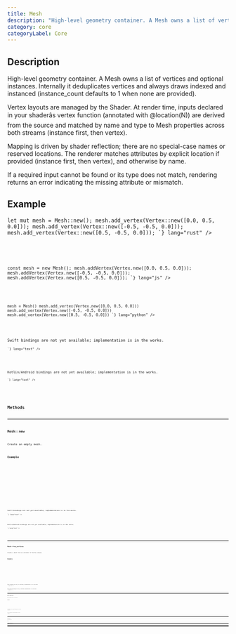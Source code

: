 ```yaml
---
title: Mesh
description: "High-level geometry container. A Mesh owns a list of vertices and optional instances. Internally it deduplicates vertices and always draws indexed and instanced (instance_count defaults to 1 when none are provided)."
category: core
categoryLabel: Core
---
```



## Description

High-level geometry container. A Mesh owns a list of vertices and optional instances.
Internally it deduplicates vertices and always draws indexed and instanced
(instance_count defaults to 1 when none are provided).

Vertex layouts are managed by the Shader. At render time, inputs declared in your
shaderâs vertex function (annotated with @location(N)) are derived from the source
and matched by name and type to Mesh properties across both streams (instance first,
then vertex).

Mapping is driven by shader reflection; there are no special-case names or reserved locations.
The renderer matches attributes by explicit location if provided (instance first, then vertex),
and otherwise by name.

If a required input cannot be found or its type does not match, rendering returns an error
indicating the missing attribute or mismatch.



## Example

<Tabs>

<TabItem label="Rust">
<Code
code={`
use fragmentcolor::mesh::{Mesh, Vertex, VertexValue};

let mut mesh = Mesh::new();
mesh.add_vertex(Vertex::new([0.0, 0.5, 0.0]));
mesh.add_vertex(Vertex::new([-0.5, -0.5, 0.0]));
mesh.add_vertex(Vertex::new([0.5, -0.5, 0.0]));
`}
lang="rust"
/>

</TabItem>

<TabItem label="JavaScript">
<Code
code={`

const mesh = new Mesh();
mesh.addVertex(Vertex.new([0.0, 0.5, 0.0]));
mesh.addVertex(Vertex.new([-0.5, -0.5, 0.0]));
mesh.addVertex(Vertex.new([0.5, -0.5, 0.0]));
`}
lang="js"
/>

</TabItem>

<TabItem label="Python">
<Code
code={`
from fragmentcolor import {Mesh, Vertex, VertexValue}

mesh = Mesh()
mesh.add_vertex(Vertex.new([0.0, 0.5, 0.0]))
mesh.add_vertex(Vertex.new([-0.5, -0.5, 0.0]))
mesh.add_vertex(Vertex.new([0.5, -0.5, 0.0]))
`}
lang="python"
/>

</TabItem>

<TabItem label="Swift">
<Aside type="caution" title="Work in progress">Swift bindings are not yet available; implementation is in the works.</Aside>
<Code
code={`
// Swift placeholder: bindings WIP

`}
lang="text"
/>

</TabItem>

<TabItem label="Kotlin">
<Aside type="caution" title="Work in progress">Kotlin/Android bindings are not yet available; implementation is in the works.</Aside>
<Code
code={`
// Kotlin placeholder: bindings WIP

`}
lang="text"
/>

</TabItem>

</Tabs>


## Methods


---

### Mesh::new

Create an empty mesh.

#### Example

<Tabs>

<TabItem label="Rust">
<Code
code={`
use fragmentcolor::mesh::Mesh;
let m = Mesh::new();
_ = m;
`}
lang="rust" meta="collapse={3-3}"
/>

</TabItem>

<TabItem label="JavaScript">
<Code
code={`
const m = new Mesh();
`}
lang="js"
/>

</TabItem>

<TabItem label="Python">
<Code
code={`
from fragmentcolor import Mesh
m = Mesh()
`}
lang="python"
/>

</TabItem>

<TabItem label="Swift">
<Aside type="caution" title="Work in progress">Swift bindings are not yet available; implementation is in the works.</Aside>
<Code
code={`
// Swift placeholder: bindings WIP

`}
lang="text"
/>

</TabItem>

<TabItem label="Kotlin">
<Aside type="caution" title="Work in progress">Kotlin/Android bindings are not yet available; implementation is in the works.</Aside>
<Code
code={`
// Kotlin placeholder: bindings WIP

`}
lang="text"
/>

</TabItem>

</Tabs>


---

### Mesh::from_vertices

Create a mesh from an iterator of Vertex values.

#### Example

<Tabs>

<TabItem label="Rust">
<Code
code={`
use fragmentcolor::mesh::{Mesh, Vertex};
let m = Mesh::from_vertices([
    Vertex::new([0.0, 0.0]),
    Vertex::new([1.0, 0.0]),
    Vertex::new([0.0, 1.0]),
]);
`}
lang="rust"
/>

</TabItem>

<TabItem label="JavaScript">
<Code
code={`
const m = Mesh.fromVertices([;
    Vertex.new([0.0, 0.0]),;
    Vertex.new([1.0, 0.0]),;
    Vertex.new([0.0, 1.0]),;
]);
`}
lang="js"
/>

</TabItem>

<TabItem label="Python">
<Code
code={`
from fragmentcolor import {Mesh, Vertex}
m = Mesh.from_vertices([
    Vertex.new([0.0, 0.0]),
    Vertex.new([1.0, 0.0]),
    Vertex.new([0.0, 1.0]),
])
`}
lang="python"
/>

</TabItem>

<TabItem label="Swift">
<Aside type="caution" title="Work in progress">Swift bindings are not yet available; implementation is in the works.</Aside>
<Code
code={`
// Swift placeholder: bindings WIP

`}
lang="text"
/>

</TabItem>

<TabItem label="Kotlin">
<Aside type="caution" title="Work in progress">Kotlin/Android bindings are not yet available; implementation is in the works.</Aside>
<Code
code={`
// Kotlin placeholder: bindings WIP

`}
lang="text"
/>

</TabItem>

</Tabs>


---

### Mesh::add_vertex

Add a single vertex to the mesh.

#### Example

<Tabs>

<TabItem label="Rust">
<Code
code={`
use fragmentcolor::mesh::{Mesh, Vertex};
let mut m = Mesh::new();
m.add_vertex(Vertex::new([0.0, 0.0]));
`}
lang="rust"
/>

</TabItem>

<TabItem label="JavaScript">
<Code
code={`
const m = new Mesh();
m.addVertex(Vertex.new([0.0, 0.0]));
`}
lang="js"
/>

</TabItem>

<TabItem label="Python">
<Code
code={`
from fragmentcolor import {Mesh, Vertex}
m = Mesh()
m.add_vertex(Vertex.new([0.0, 0.0]))
`}
lang="python"
/>

</TabItem>

<TabItem label="Swift">
<Aside type="caution" title="Work in progress">Swift bindings are not yet available; implementation is in the works.</Aside>
<Code
code={`
// Swift placeholder: bindings WIP

`}
lang="text"
/>

</TabItem>

<TabItem label="Kotlin">
<Aside type="caution" title="Work in progress">Kotlin/Android bindings are not yet available; implementation is in the works.</Aside>
<Code
code={`
// Kotlin placeholder: bindings WIP

`}
lang="text"
/>

</TabItem>

</Tabs>


---

### Mesh::add_vertices

Add many vertices to the mesh.

#### Example

<Tabs>

<TabItem label="Rust">
<Code
code={`
use fragmentcolor::mesh::{Mesh, Vertex};
let mut m = Mesh::new();
m.add_vertices([
  Vertex::new([0.0, 0.0]),
  Vertex::new([1.0, 0.0])
]);
`}
lang="rust"
/>

</TabItem>

<TabItem label="JavaScript">
<Code
code={`
const m = new Mesh();
m.addVertices([;
  Vertex.new([0.0, 0.0]),;
  Vertex.new([1.0, 0.0]);
]);
`}
lang="js"
/>

</TabItem>

<TabItem label="Python">
<Code
code={`
from fragmentcolor import {Mesh, Vertex}
m = Mesh()
m.add_vertices([
  Vertex.new([0.0, 0.0]),
  Vertex.new([1.0, 0.0])
])
`}
lang="python"
/>

</TabItem>

<TabItem label="Swift">
<Aside type="caution" title="Work in progress">Swift bindings are not yet available; implementation is in the works.</Aside>
<Code
code={`
// Swift placeholder: bindings WIP

`}
lang="text"
/>

</TabItem>

<TabItem label="Kotlin">
<Aside type="caution" title="Work in progress">Kotlin/Android bindings are not yet available; implementation is in the works.</Aside>
<Code
code={`
// Kotlin placeholder: bindings WIP

`}
lang="text"
/>

</TabItem>

</Tabs>


---

### Mesh::add_instance

Add a single instance (any Vertex can be converted into an instance).

#### Example

<Tabs>

<TabItem label="Rust">
<Code
code={`
use fragmentcolor::mesh::{Mesh, Vertex};
let mut m = Mesh::new();
let v = Vertex::new([0.0, 0.0]);
m.add_instance(v);
`}
lang="rust"
/>

</TabItem>

<TabItem label="JavaScript">
<Code
code={`
const m = new Mesh();
const v = new Vertex([0.0, 0.0]);
m.addInstance(v);
`}
lang="js"
/>

</TabItem>

<TabItem label="Python">
<Code
code={`
from fragmentcolor import {Mesh, Vertex}
m = Mesh()
v = Vertex([0.0, 0.0])
m.add_instance(v)
`}
lang="python"
/>

</TabItem>

<TabItem label="Swift">
<Aside type="caution" title="Work in progress">Swift bindings are not yet available; implementation is in the works.</Aside>
<Code
code={`
// Swift placeholder: bindings WIP

`}
lang="text"
/>

</TabItem>

<TabItem label="Kotlin">
<Aside type="caution" title="Work in progress">Kotlin/Android bindings are not yet available; implementation is in the works.</Aside>
<Code
code={`
// Kotlin placeholder: bindings WIP

`}
lang="text"
/>

</TabItem>

</Tabs>


---

### Mesh::add_instances

Add many instances to the mesh.

#### Example

<Tabs>

<TabItem label="Rust">
<Code
code={`
use fragmentcolor::mesh::{Mesh, Vertex};
let mut m = Mesh::new();
m.add_instances([
  Vertex::new([0.0, 0.0]),
  Vertex::new([1.0, 1.0]),
]);
`}
lang="rust"
/>

</TabItem>

<TabItem label="JavaScript">
<Code
code={`
const m = new Mesh();
m.addInstances([;
  Vertex.new([0.0, 0.0]),;
  Vertex.new([1.0, 1.0]),;
]);
`}
lang="js"
/>

</TabItem>

<TabItem label="Python">
<Code
code={`
from fragmentcolor import {Mesh, Vertex}
m = Mesh()
m.add_instances([
  Vertex.new([0.0, 0.0]),
  Vertex.new([1.0, 1.0]),
])
`}
lang="python"
/>

</TabItem>

<TabItem label="Swift">
<Aside type="caution" title="Work in progress">Swift bindings are not yet available; implementation is in the works.</Aside>
<Code
code={`
// Swift placeholder: bindings WIP

`}
lang="text"
/>

</TabItem>

<TabItem label="Kotlin">
<Aside type="caution" title="Work in progress">Kotlin/Android bindings are not yet available; implementation is in the works.</Aside>
<Code
code={`
// Kotlin placeholder: bindings WIP

`}
lang="text"
/>

</TabItem>

</Tabs>


---

### Mesh::clear_instances

Remove all instances from a mesh (render defaults to 1 instance).

#### Example

<Tabs>

<TabItem label="Rust">
<Code
code={`
use fragmentcolor::mesh::Mesh;
let mut m = Mesh::new();
m.clear_instances();
`}
lang="rust"
/>

</TabItem>

<TabItem label="JavaScript">
<Code
code={`
const m = new Mesh();
m.clearInstances();
`}
lang="js"
/>

</TabItem>

<TabItem label="Python">
<Code
code={`
from fragmentcolor import Mesh
m = Mesh()
m.clear_instances()
`}
lang="python"
/>

</TabItem>

<TabItem label="Swift">
<Aside type="caution" title="Work in progress">Swift bindings are not yet available; implementation is in the works.</Aside>
<Code
code={`
// Swift placeholder: bindings WIP

`}
lang="text"
/>

</TabItem>

<TabItem label="Kotlin">
<Aside type="caution" title="Work in progress">Kotlin/Android bindings are not yet available; implementation is in the works.</Aside>
<Code
code={`
// Kotlin placeholder: bindings WIP

`}
lang="text"
/>

</TabItem>

</Tabs>
